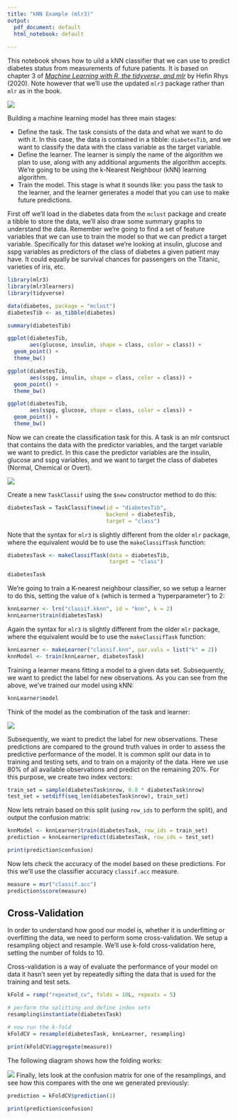 ```yaml
---
title: "kNN Example (mlr3)"
output:
  pdf_document: default
  html_notebook: default
  
---
```


This notebook shows how to uild a kNN classifier that we can use to predict diabetes status from measurements of future patients. It is based on chapter 3 of [_Machine Learning with R, the tidyverse, and mlr_](https://www.manning.com/books/machine-learning-with-r-the-tidyverse-and-mlr) by Hefin Rhys (2020). Note however that we'll use the updated `mlr3` package rather than `mlr` as in the book.

![](mlr-book.jpg)

Building a machine learning model has three main stages:

* Define the task. The task consists of the data and what we want to do with it. In this case, the data is contained in a tibble: `diabetesTib`, and we want to classify the data with the class variable as the target variable.
* Define the learner. The learner is simply the name of the algorithm we plan to use, along with any additional arguments the algorithm accepts. We're going to be using the k-Nearest Neighbour (kNN) learning algorithm.
* Train the model. This stage is what it sounds like: you pass the task to the learner, and the learner generates a model that you can use to make future predictions.         

First off we'll load in the diabetes data from the `mclust` package and create a tibble to store the data, we'll also draw some summary graphs to understand the data. Remember we're going to find a set of feature variables that we can use to train the model so that we can predict a target variable. Specifically for this dataset we're looking at insulin, glucose and sspg variables as predictors of the class of diabetes a given patient may have. It could equally be survival chances for passengers on the Titanic, varieties of iris, etc.

```r
library(mlr3)
library(mlr3learners)
library(tidyverse)

data(diabetes, package = "mclust")
diabetesTib <- as_tibble(diabetes)

summary(diabetesTib)
```


```r
ggplot(diabetesTib, 
       aes(glucose, insulin, shape = class, color = class)) +
  geom_point() + 
  theme_bw()

ggplot(diabetesTib, 
       aes(sspg, insulin, shape = class, color = class)) +  
  geom_point() +  
  theme_bw()

ggplot(diabetesTib, 
       aes(sspg, glucose, shape = class, color = class)) +  
  geom_point() +
  theme_bw()
```

Now we can create the classification task for this. A task is an mlr contsruct that contains the data with the predictor variables, and the target variable we want to predict. In this case the predictor variables are the insulin, glucose and sspg variables, and we want to target the class of diabetes (Normal, Chemical or Overt).

![](task.jpg)

Create a new `TaskClassif` using the `$new` constructor method to do this:

```r
diabetesTask = TaskClassif$new(id = "diabetesTib", 
                               backend = diabetesTib, 
                               target = "class")
```

Note that the syntax for `mlr3` is slightly different from the older `mlr` package, where the equivalent would be to use the `makeClassifTask` function:

```r
diabetesTask <- makeClassifTask(data = diabetesTib, 
                                target = "class")
```

```r
diabetesTask
```
We're going to train a K-nearest neighbour classifier, so we setup a learner to do this, setting the value of `k` (which is termed a 'hyperparameter') to 2:

```r
knnLearner <- lrn("classif.kknn", id = "knn", k = 2)
knnLearner$train(diabetesTask)
```

Again the syntax for `mlr3` is slightly different from the older `mlr` package, where the equivalent would be to use the `makeClassifTask` function:

```r
knnLearner <- makeLearner("classif.knn", par.vals = list("k" = 2))
knnModel <- train(knnLearner, diabetesTask)
```

Training a learner means fitting a model to a given data set. Subsequently, we want to predict the label for new observations. As you can see from the above, we've trained our model using kNN:

```r
knnLearner$model
```

Think of the model as the combination of the task and learner:

![](model.jpg)

Subsequently, we want to predict the label for new observations. These predictions are compared to the ground truth values in order to assess the predictive performance of the model. It is common split our data in to training and testing sets, and to train on a majority of the data. Here we use 80% of all available observations and predict on the remaining 20%. For this purpose, we create two index vectors:

```r
train_set = sample(diabetesTask$nrow, 0.8 * diabetesTask$nrow)
test_set = setdiff(seq_len(diabetesTask$nrow), train_set)
```

Now lets retrain based on this split (using `row_ids` to perform the split), and output the confusion matrix:

```r
knnModel <- knnLearner$train(diabetesTask, row_ids = train_set)
prediction = knnLearner$predict(diabetesTask, row_ids = test_set)

print(prediction$confusion)
```

Now lets check the accuracy of the model based on these predictions. For this we'll use the classifier accuracy `classif.acc` measure.

```r
measure = msr("classif.acc")
prediction$score(measure)
```

## Cross-Validation

In order to understand how good our model is, whether it is underfitting or overfitting the data, we need to perform some cross-validation. We setup a resampling object and resample. We'll use k-fold cross-validation here, setting the number of folds to 10.

Cross-validation is a way of evaluate the performance of your model on data it hasn’t seen yet by repeatedly sifting the data that is used for the training and test sets.

```r
kFold = rsmp("repeated_cv", folds = 10L, repeats = 5)

# perform the splitting and define index sets
resampling$instantiate(diabetesTask)

# now run the k-fold
kFoldCV = resample(diabetesTask, knnLearner, resampling)
```

```r
print(kFoldCV$aggregate(measure))
```
The following diagram shows how the folding works:

![](nested-CV.jpg)
Finally, lets look at the confusion matrix for one of the resamplings, and see how this compares with the one we generated previously:

```r
prediction = kFoldCV$prediction(1)

print(prediction$confusion)
```

